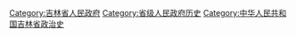 [[Category:吉林省人民政府|Category:吉林省人民政府]]
[[Category:省级人民政府历史|Category:省级人民政府历史]]
[[Category:中华人民共和国吉林省政治史|Category:中华人民共和国吉林省政治史]]